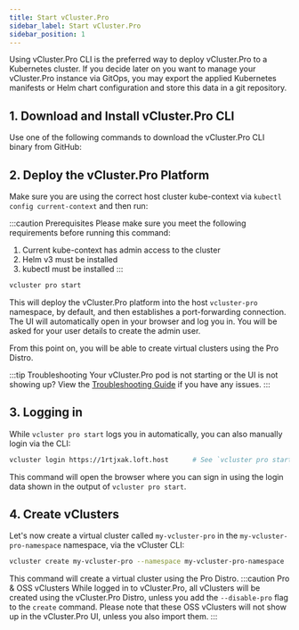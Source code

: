 ```yaml
---
title: Start vCluster.Pro
sidebar_label: Start vCluster.Pro
sidebar_position: 1
---
```




Using vCluster.Pro CLI is the preferred way to deploy vCluster.Pro to a Kubernetes cluster. If you decide later
on you want to manage your vCluster.Pro instance via GitOps, you may export the applied Kubernetes
manifests or Helm chart configuration and store this data in a git repository.

## 1. Download and Install vCluster.Pro CLI

Use one of the following commands to download the vCluster.Pro CLI binary from GitHub:

<InstallCLIPartial />

## 2. Deploy the vCluster.Pro Platform


Make sure you are using the correct host cluster kube-context via `kubectl config current-context` and then run:

:::caution Prerequisites
Please make sure you meet the following requirements
before running this command:
1. Current kube-context has admin access to the cluster
2. Helm v3 must be installed
3. kubectl must be installed
:::

```bash
vcluster pro start
```
This will deploy the vCluster.Pro platform into the host `vcluster-pro` namespace, by default, and then establishes a port-forwarding connection.
The UI will automatically open in your browser and log you in. You will be asked for your user details to create the admin user. 

From this point on, you will be able to create virtual clusters using the Pro Distro. 

:::tip Troubleshooting
Your vCluster.Pro pod is not starting or the UI is not showing up? View the
[Troubleshooting Guide](./troubleshooting.mdx) if you have any
issues.
:::

## 3. Logging in

While `vcluster pro start` logs you in automatically, you can also manually login via the CLI:

```bash
vcluster login https://1rtjxak.loft.host      # See `vcluster pro start` output for login credentials and your actual sub-domain name (auto-generated).
```

This command will open the browser where you can sign in using the login data shown in the
output of `vcluster pro start`.


## 4. Create vClusters

Let's now create a virtual cluster called `my-vcluster-pro` in the `my-vcluster-pro-namespace` namespace, via the vCluster CLI:

```bash
vcluster create my-vcluster-pro --namespace my-vcluster-pro-namespace   
```
This command will create a virtual cluster using the Pro Distro. 
:::caution Pro & OSS vClusters
While logged in to vCluster.Pro, all vClusters will be created using the vCluster.Pro Distro, unless you add the `--disable-pro` flag to the `create` command. Please note that these OSS vClusters will not show up in the vCluster.Pro UI, unless you also import them. 
:::

